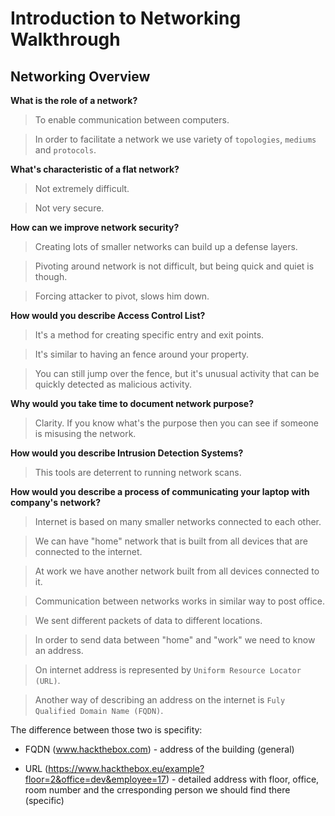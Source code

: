 # Introduction to Networking Walkthrough

## Networking Overview

**What is the role of a network?**

> To enable communication between computers.

> In order to facilitate a network we use variety of `topologies`, `mediums` and `protocols`.

**What's characteristic of a flat network?**

> Not extremely difficult.

> Not very secure.

**How can we improve network security?**

> Creating lots of smaller networks can build up a defense layers.

> Pivoting around network is not difficult, but being quick and quiet is though.

> Forcing attacker to pivot, slows him down.

**How would you describe Access Control List?**

> It's a method for creating specific entry and exit points.

> It's similar to having an fence around your property.

> You can still jump over the fence, but it's unusual activity that can be quickly detected
> as malicious activity.

**Why would you take time to document network purpose?**

> Clarity. If you know what's the purpose then you can see if someone is misusing the network.

**How would you describe Intrusion Detection Systems?**

> This tools are deterrent to running network scans.

**How would you describe a process of communicating your laptop with company's network?**

> Internet is based on many smaller networks connected to each other.

> We can have "home" network that is built from all devices that are connected to the internet.

> At work we have another network built from all devices connected to it.

> Communication between networks works in similar way to post office.

> We sent different packets of data to different locations.

> In order to send data between "home" and "work" we need to know an address.

> On internet address is represented by `Uniform Resource Locator (URL)`.

> Another way of describing an address on the internet is `Fuly Qualified Domain Name (FQDN)`.

The difference between those two is specifity:

- FQDN (www.hackthebox.com) - address of the building (general)

- URL (https://www.hackthebox.eu/example?floor=2&office=dev&employee=17) - detailed address
with floor, office, room number and the crresponding person we should find there (specific)


